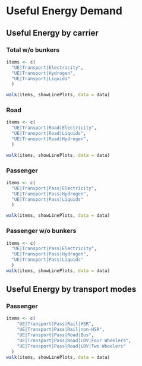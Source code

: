 # Useful Energy Demand


## Useful Energy by carrier

### Total w/o bunkers
```r
items <- c(
  "UE|Transport|Electricity",
  "UE|Transport|Hydrogen",
  "UE|Transport|Liquids"
  )

walk(items, showLinePlots, data = data)
```

### Road
```r
items <- c(
  "UE|Transport|Road|Electricity",
  "UE|Transport|Road|Liquids",
  "UE|Transport|Road|Hydrogen",
  )

walk(items, showLinePlots, data = data)
```

### Passenger
```r
items <- c(
  "UE|Transport|Pass|Electricity",
  "UE|Transport|Pass|Hydrogen",
  "UE|Transport|Pass|Liquids"
  )

walk(items, showLinePlots, data = data)
```

### Passenger w/o bunkers
```r
items <- c(
  "UE|Transport|Pass|Electricity",
  "UE|Transport|Pass|Hydrogen",
  "UE|Transport|Pass|Liquids"
  )
walk(items, showLinePlots, data = data)
```


## Useful Energy by transport modes

### Passenger
```r
items <- c(
    "UE|Transport|Pass|Rail|HSR",
    "UE|Transport|Pass|Rail|non-HSR",
    "UE|Transport|Pass|Road|Bus",
    "UE|Transport|Pass|Road|LDV|Four Wheelers",
    "UE|Transport|Pass|Road|LDV|Two Wheelers"
  )
walk(items, showLinePlots, data = data)
```
